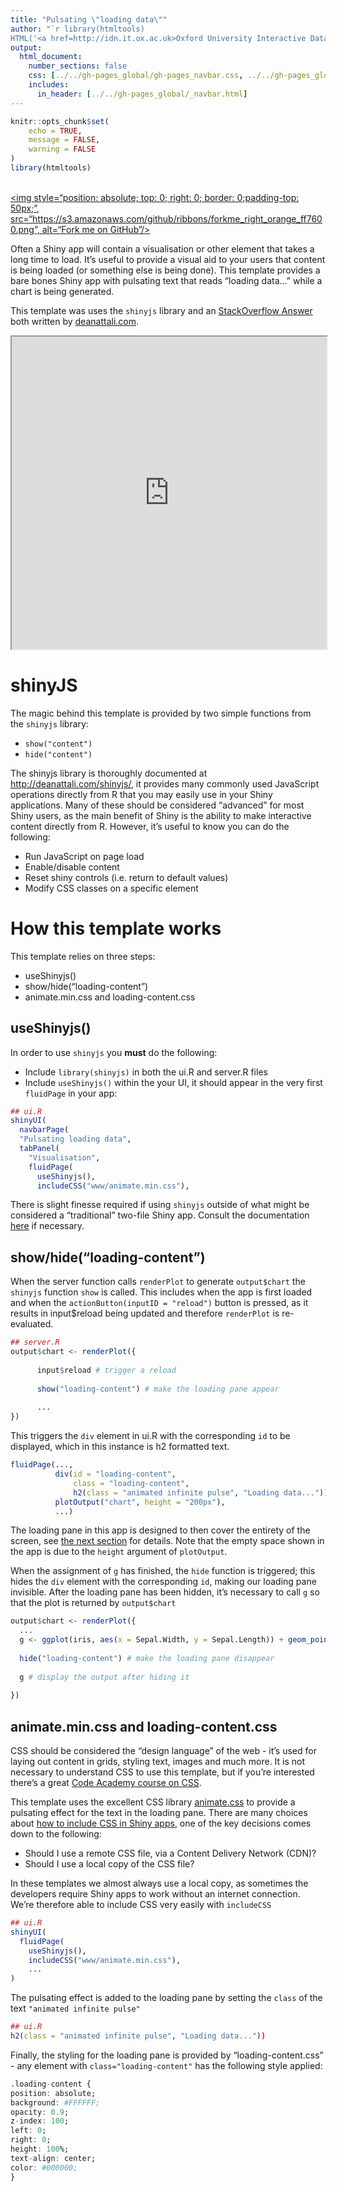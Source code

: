 ```yaml
---
title: "Pulsating \"loading data\""
author: "`r library(htmltools)
HTML('<a href=http://idn.it.ox.ac.uk>Oxford University Interactive Data Network</a>')`"
output: 
  html_document:
    number_sections: false
    css: [../../gh-pages_global/gh-pages_navbar.css, ../../gh-pages_global/custom-width.css]
    includes:
      in_header: [../../gh-pages_global/_navbar.html]
---
```

```r
knitr::opts_chunk$set(
	echo = TRUE,
	message = FALSE,
	warning = FALSE
)
library(htmltools)
```

<a href="https://github.com/ox-it/OxfordIDN_Shiny-App-Templates/tree/gh-pages/advanced-shiny-features/loading-data" target="blank">  
  <img style="position: absolute; top: 0; right: 0; border: 0;padding-top: 50px;",
             src="https://s3.amazonaws.com/github/ribbons/forkme_right_orange_ff7600.png",
             alt="Fork me on GitHub"/>
</a>

Often a Shiny app will contain a visualisation or other element that takes a long time to load. It's useful to provide a visual aid to your users that content is being loaded (or something else is being done). This template provides a bare bones Shiny app with pulsating text that reads "loading data..." while a chart is being generated.

This template was uses the `shinyjs` library and an [StackOverflow Answer](http://stackoverflow.com/a/35665217/1659890) both written by [deanattali.com](Dean Attali).

<iframe src="https://trainingidn.shinyapps.io/shiny-template_loading-data/" width="100%" height="500px"></iframe>

# shinyJS

The magic behind this template is provided by two simple functions from the `shinyjs` library:

- `show("content")`
- `hide("content")`

The shinyjs library is thoroughly documented at [http://deanattali.com/shinyjs/](deanattali.com/shinyjs/), it provides many commonly used JavaScript operations directly from R that you may easily use in your Shiny applications. Many of these should be considered "advanced" for most Shiny users, as the main benefit of Shiny is the ability to make interactive content directly from R. However, it's useful to know you can do the following:

- Run JavaScript on page load
- Enable/disable content
- Reset shiny controls (i.e. return to default values)
- Modify CSS classes on a specific element

# How this template works

This template relies on three steps:

- useShinyjs()
- show/hide("loading-content")
- animate.min.css and loading-content.css

## useShinyjs()

In order to use `shinyjs` you **must** do the following:

- Include `library(shinyjs)` in both the ui.R and server.R files
- Include `useShinyjs()` within the your UI, it should appear in the very first `fluidPage` in your app:

```r
## ui.R
shinyUI(
  navbarPage(
  "Pulsating loading data",
  tabPanel(
    "Visualisation",
    fluidPage(
      useShinyjs(),
      includeCSS("www/animate.min.css"),
```

There is slight finesse required if using `shinyjs` outside of what might be considered a "traditional" two-file Shiny app. Consult the documentation [here](https://github.com/daattali/shinyjs/blob/master/vignettes/shinyjs-usage.Rmd) if necessary.

## show/hide("loading-content")

When the server function calls `renderPlot` to generate `output$chart` the `shinyjs` function `show` is called. This includes when the app is first loaded and when the `actionButton(inputID = "reload")` button is pressed, as it results in input$reload being updated and therefore `renderPlot` is re-evaluated.

```r
## server.R
output$chart <- renderPlot({
      
      input$reload # trigger a reload
      
      show("loading-content") # make the loading pane appear
      
      ...
})
```

This triggers the `div` element in ui.R with the corresponding `id` to be displayed, which in this instance is h2 formatted text.

```r
fluidPage(...,
          div(id = "loading-content",
              class = "loading-content",
              h2(class = "animated infinite pulse", "Loading data...")),
          plotOutput("chart", height = "200px"),
          ...)
```

The loading pane in this app is designed to then cover the entirety of the screen, see [the next section](#css) for details. Note that the empty space shown in the app is due to the `height` argument of `plotOutput`.

When the assignment of `g` has finished, the `hide` function is triggered; this hides the `div` element with the corresponding `id`, making our loading pane invisible. After the loading pane has been hidden, it's necessary to call `g` so that the plot is returned by `output$chart`

```r
output$chart <- renderPlot({
  ...
  g <- ggplot(iris, aes(x = Sepal.Width, y = Sepal.Length)) + geom_point()
  
  hide("loading-content") # make the loading pane disappear
  
  g # display the output after hiding it
  
})
```


## animate.min.css and loading-content.css {#css}

CSS should be considered the "design language" of the web - it's used for laying out content in grids, styling text, images and much more. It is not necessary to understand CSS to use this template, but if you're interested there's a great [Code Academy course on CSS](https://www.codecademy.com/learn/web).

This template uses the excellent CSS library [animate.css](https://daneden.github.io/animate.css/) to provide a pulsating effect for the text in the loading pane. There are many choices about [how to include CSS in Shiny apps](https://shiny.rstudio.com/articles/css.html), one of the key decisions comes down to the following:

- Should I use a remote CSS file, via a Content Delivery Network (CDN)?
- Should I use a local copy of the CSS file?

In these templates we almost always use a local copy, as sometimes the developers require Shiny apps to work without an internet connection. We're therefore able to include CSS very easily with `includeCSS`

```r
## ui.R
shinyUI(
  fluidPage(
    useShinyjs(),
    includeCSS("www/animate.min.css"),
    ...
)
```

The pulsating effect is added to the loading pane by setting the `class` of the text `"animated infinite pulse"`

```r
## ui.R
h2(class = "animated infinite pulse", "Loading data..."))
```

Finally, the styling for the loading pane is provided by "loading-content.css" - any element with `class="loading-content"` has the following style applied:

```r
.loading-content {
position: absolute;
background: #FFFFFF;
opacity: 0.9;
z-index: 100;
left: 0;
right: 0;
height: 100%;
text-align: center;
color: #000000;
}
```




